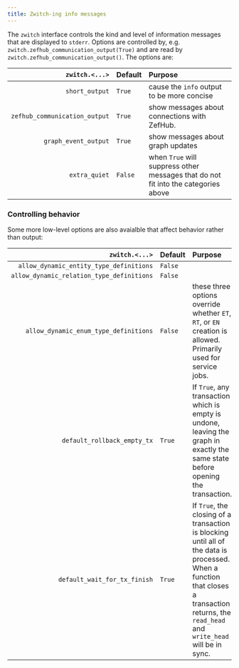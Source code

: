 ```yaml
---
title: Zwitch-ing info messages
---
```


The `zwitch` interface controls the kind and level of information messages that
are displayed to `stderr`. Options are controlled by, e.g.
`zwitch.zefhub_communication_output(True)` and are read by
`zwitch.zefhub_communication_output()`. The options are:

| `zwitch.<...>`                | Default | Purpose                                                                            |
|------------------------------:|:--------|:-----------------------------------------------------------------------------------|
| `short_output`                | `True`  | cause the `info` output to be more concise                                         |
| `zefhub_communication_output` | `True`  | show messages about connections with ZefHub.                                       |
| `graph_event_output`          | `True`  | show messages about graph updates                                                  |
| `extra_quiet`                 | `False` | when `True` will suppress other messages that do not fit into the categories above |


### Controlling behavior
Some more low-level options are also avaialble that affect behavior rather than output:

| `zwitch.<...>`                            | Default | Purpose                                                                                                                                                                                      |
|------------------------------------------:|:--------|:---------------------------------------------------------------------------------------------------------------------------------------------------------------------------------------------|
| `allow_dynamic_entity_type_definitions`   | `False` |                                                                                                                                                                                              |
| `allow_dynamic_relation_type_definitions` | `False` |                                                                                                                                                                                              |
| `allow_dynamic_enum_type_definitions`     | `False` | these three options override whether `ET`, `RT`, or `EN` creation is allowed. Primarily used for service jobs.                                                                               |
| `default_rollback_empty_tx`               | `True`  | If `True`, any transaction which is empty is undone, leaving the graph in exactly the same state before opening the transaction.                                                             |
| `default_wait_for_tx_finish`              | `True`  | If `True`, the closing of a transaction is blocking until all of the data is processed. When a function that closes a transaction returns, the `read_head` and `write_head` will be in sync. |
